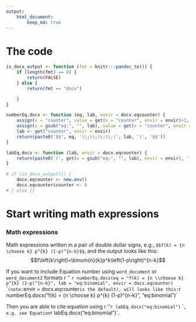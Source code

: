 ```yaml
---
output:
    html_document:
        keep_md: true
---
```

# The code
```r
is_docx_output <- function (fmt = knitr:::pandoc_to()) {
    if (length(fmt) == 0) {
        return(FALSE)
    } else {
        return(fmt == "docx")

    }
}

numberEq.docx <- function (eq, lab, envir = docx.eqcounter) {
    assign(x = "counter", value = get(x = "counter", envir = envir)+1, envir = envir)
    assign(x = gsub("eq:", "", lab), value = get(x = "counter", envir = envir), envir = envir)
    lab <- get("counter", envir = envir)
    return(paste0('$$', eq, '\\;\\;\\;\\;(', lab, ')', '$$'))
}

labEq.docx <- function (lab, envir = docx.eqcounter) {
    return(paste0('(', get(x = gsub("eq:", "", lab), envir = envir), ')'))
}

# if (is_docx_output()) {
    docx.eqcounter <- new.env()
    docx.eqcounter$counter <- 0
# } else {}
```

# Start writing math expressions
### Math expressions
Math expressions written in a pair of double dollar signs, e.g., `$$f(k) = {n \choose k} p^{k} (1-p)^{n-k}$$`, and the output looks like this:
$$f\left(k\right)=\binom{n}{k}p^k\left(1-p\right)^{n-k}$$

If you want to include Equation number using `word_document` or `word_document2` formats `` ``r '' `r numberEq.docx(eq = "f(k) = {n \\choose k} p^{k} (1-p)^{n-k}", lab = "eq:binomial", envir = docx.eqcounter)` `` (note: `envir = docx.eqcounter` is the default), will looks like this:
`r numberEq.docx("f(k) = {n \\choose k} p^{k} (1-p)^{n-k}", "eq:binomial")`

Then you are able to cite equation using `` ``r ''`r labEq.docx("eq:binomial")` ``, e.g. see Equation `r labEq.docx("eq:binomial")`.
